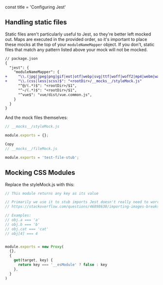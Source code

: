 const title = 'Configuring Jest'

## Handling static files

Static files aren't particularly useful to Jest, so they're better left mocked out. Maps are executed in the provided order, so it's important to place these mocks at the top of your `moduleNameMapper` object. If you don't, static files that match any pattern listed above your mock will not be mocked.

```diff
// package.json
{
  "jest": {
    "moduleNameMapper": {
+     "\\.(jpg|jpeg|png|gif|eot|otf|webp|svg|ttf|woff|woff2|mp4|webm|wav|mp3|m4a|aac|oga)$": "<rootDir>/__mocks__/fileMock.js",
+     "\\.(css|less|scss)$": "<rootDir>/__mocks__/styleMock.js"
      "^@/(.*)$": "<rootDir>/$1",
      "^~/(.*)$": "<rootDir>/$1",
      "^vue$": "vue/dist/vue.common.js",
    }
  }
}
```


And the mock files themselves:

```js
// __mocks__/styleMock.js

module.exports = {};
```

```js
Copy
// __mocks__/fileMock.js

module.exports = 'test-file-stub';
```

## Mocking CSS Modules

Replace the styleMock.js with this:
```js
// This module returns any key as its value

// Primarily we use it to stub imports Jest doesn't really need to worry about it
// https://stackoverflow.com/questions/46898638/importing-images-breaks-jest-test

// Examples:
// obj.a === 'a'
// obj.b === 'b'
// obj.cat === 'cat'
// obj[4] === 4


module.exports = new Proxy(
  {},
  {
    get(target, key) {
      return key === '__esModule' ? false : key
    },
  }
)
```
